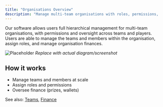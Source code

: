 ```yaml
---
title: "Organisations Overview"
description: "Manage multi-team organisations with roles, permissions, and finance."
---
```


Our software allows users full hierarchical management for multi-team organisations, with permissions and oversight across teams and players. Users are able to manage the teams and members within the organisation, assign roles, and manage organisation finances.

<img src="/images/screenshots/organizations-overview.png" alt="Placeholder" /> _Replace with actual diagram/screenshot_

## How it works

- Manage teams and members at scale
- Assign roles and permissions
- Oversee finance (prizes, wallets)

See also: [Teams](/teams/overview), [Finance](/finance/wallets)